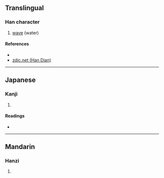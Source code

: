 {{character info/new}}
==Translingual==

===Han character===
{{Han char|rn=85|rad=水|as=11|sn=14|four=|canj=EFQE|ids=⿰氵𣳾}}

# [[wave]] (water)

====References====
* {{Han ref|kx=0646.040|dkj=18140|dj=1055.070|hdz=31726.020|uh=6F1B|ud=28443}}
* [http://www.zdic.net/z/1d/js/6F1B.htm zdic.net (Han Dian)]

----

==Japanese==

===Kanji===
{{ja-kanji|grade=|rs=水11}}

# {{defn|lang=ja|sort=水11}}

====Readings====
* {{ja-readings|on=[[とう]] (tō), [[どう]] (dō)|kun=[[なみ]] (nami)}}

----

==Mandarin==

===Hanzi===
{{cmn-hanzi|pin=[[téng]] ([[teng2]])|wg=t'eng<sup>2</sup>}}

# {{defn|lang=cmn|sort=水11}}